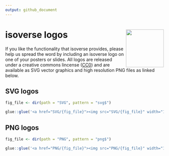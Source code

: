 ```yaml
---
output: github_document
---
```


# isoverse logos <img src="SVG/isoverse.svg" width="120" align="right" />

If you like the functionality that isoverse provides, please help us spread the word by including an isoverse logo on one of your posters or slides. All logos are released under a creative commons lincense ([CC0](LICENSE.md)) and are available as SVG vector graphics and high resolution PNG files as linked below.

## SVG logos

```r
fig_file <- dir(path = "SVG", pattern = "svg$") 

glue::glue('<a href="SVG/{fig_file}"><img src="SVG/{fig_file}" width="100"></a> ')
```

## PNG logos

```r
fig_file <- dir(path = "PNG", pattern = "png$")

glue::glue('<a href="PNG/{fig_file}"><img src="PNG/{fig_file}" width="100"></a> ')
```

